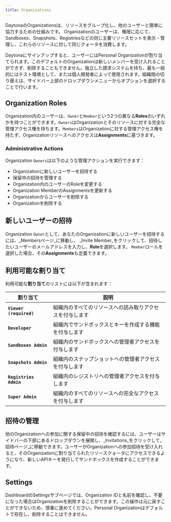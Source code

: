 ```yaml
---
title: Organizations
---
```



DaytonaのOrganizationsは、リソースをグループ化し、他のユーザーと簡単に協力するための仕組みです。
Organizationのユーザーは、権限に応じて、Sandboxes、Snapshots、Registriesなどの同じ主要リソースセットを表示・管理し、これらのリソースに対して同じクォータを消費します。

Daytonaにサインアップすると、ユーザーにはPersonal Organizationが割り当てられます。このデフォルトのOrganizationは新しいメンバーを受け入れることができず、削除することもできません。独立した請求システムを持ち、最も一般的にはテスト環境として、または個人開発者によって使用されます。組織間の切り替えは、サイドバー上部のドロップダウンメニューからオプションを選択することで行います。

## Organization Roles

Organization内のユーザーは、`Owner`と`Member`という2つの異なる**Roles**のいずれかを持つことができます。`Owners`はOrganizationとそのリソースに対する完全な管理アクセス権を持ちます。`Members`はOrganizationに対する管理アクセス権を持たず、Organizationリソースへのアクセスは**Assignments**に基づきます。

### Administrative Actions

Organization `Owners`は以下のような管理アクションを実行できます：

- Organizationに新しいユーザーを招待する
- 保留中の招待を管理する
- Organization内のユーザーのRoleを変更する
- Organization MemberのAssignmentsを更新する
- Organizationからユーザーを削除する
- Organizationを削除する

## 新しいユーザーの招待

Organization `Owner`として、あなたのOrganizationに新しいユーザーを招待するには、_Membersページ_に移動し、
_Invite Member_をクリックして、招待したいユーザーのメールアドレスを入力し、**Role**を選択します。
`Member`ロールを選択した場合、その**Assignments**も定義できます。

## 利用可能な割り当て

利用可能な**割り当て**のリストには以下が含まれます：

| 割り当て | 説明 |
|------------|-------------|
| **`Viewer (required)`** | 組織内のすべてのリソースへの読み取りアクセスを付与します |
| **`Developer`** | 組織内でサンドボックスとキーを作成する機能を付与します |
| **`Sandboxes Admin`** | 組織内のサンドボックスへの管理者アクセスを付与します |
| **`Snapshots Admin`** | 組織内のスナップショットへの管理者アクセスを付与します |
| **`Registries Admin`** | 組織内のレジストリへの管理者アクセスを付与します |
| **`Super Admin`** | 組織内のすべてのリソースへの完全なアクセスを付与します |

## 招待の管理

他のOrganizationへの参加に関する保留中の招待を確認するには、ユーザーはサイドバーの下部にあるドロップダウンを展開し、_Invitations_をクリックして_招待ページ_に移動できます。ユーザーがOrganizationへの参加招待を受け入れると、そのOrganizationに割り当てられたリソースクォータにアクセスできるようになり、新しいAPIキーを発行してサンドボックスを作成することができます。

## Settings

DashboardのSettingsサブページでは、Organization IDと名前を確認し、不要になった場合はOrganizationを削除することができます。この操作は元に戻すことができないため、慎重に進めてください。Personal Organizationはデフォルトで存在し、削除することはできません。
